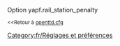 {{fr/Amorce}}
Option yapf.rail_station_penalty

<small><<Retour à [[Main/fr/Openttd.cfg|openttd.cfg]]</small>
[[Category:fr/Réglages et préférences]]